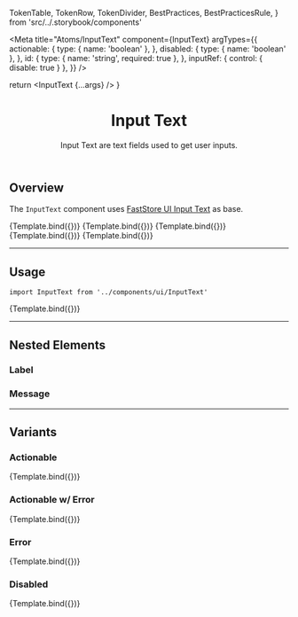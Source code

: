 
  TokenTable,
  TokenRow,
  TokenDivider,
  BestPractices,
  BestPracticesRule,
} from 'src/../.storybook/components'

<Meta
  title="Atoms/InputText"
  component={InputText}
  argTypes={{
    actionable: {
      type: { name: 'boolean' },
    },
    disabled: {
      type: { name: 'boolean' },
    },
    id: {
      type: { name: 'string', required: true },
    },
    inputRef: {
      control: { disable: true }
    },
  }}
/>

  return <InputText {...args} />
}

<header>

# Input Text

Input Text are text fields used to get user inputs.

</header>

## Overview

The `InputText` component uses [FastStore UI Input Text](https://www.faststore.dev/reference/ui/atoms/Input) as base.

<Canvas isColumn>
  <Story
    name="overview-default"
    args={{
      id: 'overview-default',
      label: 'Label',
    }}
  >
    {Template.bind({})}
  </Story>
  <Story
    name="overview-error"
    args={{
      id: 'overview-error',
      label: 'Input w/ Error Message',
      error: 'Error Message',
      disabled: false,
    }}
  >
    {Template.bind({})}
  </Story>
  <Story
    name="overview-actionable"
    args={{
      id: 'overview-actionable',
      label: 'Input w/ Action',
      actionable: true,
      disabled: false,
    }}
  >
    {Template.bind({})}
  </Story>
  <Story
    name="overview-actionable-error"
    args={{
      id: 'overview-actionable-error',
      label: 'Input w/ Action and Error',
      actionable: true,
      error: 'Error Message',
      disabled: false,
    }}
  >
    {Template.bind({})}
  </Story>
  <Story
    name="overview-disabled"
    args={{
      id: 'overview-disabled',
      label: 'Input Disabled',
      actionable: false,
      disabled: true,
      value: 'Input Text',
    }}
  >
    {Template.bind({})}
  </Story>
</Canvas>

---

## Usage

`import InputText from '../components/ui/InputText'`

<Canvas>
  <Story
    name="input-default"
    args={{
      id: 'input-default',
      label: 'Label',
    }}
  >
    {Template.bind({})}
  </Story>
</Canvas>

<ArgsTable story="input-default" />

<TokenTable>
  <TokenRow
    token="--fs-input-padding"
    value="var(--fs-spacing-2) var(--fs-spacing-2) 0"
  />
  <TokenRow token="--fs-input-height" value="var(--fs-control-tap-size)" />
  <TokenDivider />
  <TokenRow token="--fs-input-box-shadow" value="none" />
  <TokenRow
    token="--fs-input-box-shadow-hover"
    value="0 0 0 var(--fs-border-width) var(--fs-border-color-active)"
  />
  <TokenDivider />
  <TokenRow token="--fs-input-border-radius" value="var(--fs-border-radius)" />
  <TokenRow token="--fs-input-border-width" value="var(--fs-border-width)" />
  <TokenRow
    token="--fs-input-border-color"
    value="var(--fs-border-color)"
    isColor
  />
  <TokenRow
    token="--fs-input-border-color-hover"
    value="var(--fs-border-color-active)"
    isColor
  />
  <TokenDivider />
  <TokenRow
    token="--fs-input-text-color"
    value="var(--fs-color-text)"
    isColor
  />
  <TokenRow token="--fs-input-text-size" value="var(--fs-text-size-body)" />
  <TokenDivider />
  <TokenRow token="--fs-input-line-height" value="1.25" />
  <TokenDivider />
  <TokenRow
    token="--fs-input-transition-function"
    value="var(--fs-transition-function)"
  />
  <TokenRow
    token="--fs-input-transition-property"
    value="var(--fs-transition-property)"
  />
  <TokenRow
    token="--fs-input-transition-timing"
    value="var(--fs-transition-timing)"
  />
</TokenTable>

---

## Nested Elements

### Label

<TokenTable>
  <TokenRow token="--fs-input-label-padding" value="0 var(--fs-spacing-2)" />
  <TokenRow
    token="--fs-input-label-color"
    value="var(--fs-color-text-light)"
    isColor
  />
  <TokenRow token="--fs-input-label-size" value="var(--fs-text-size-tiny)" />
</TokenTable>

### Message

<TokenTable>
  <TokenRow
    token="--fs-input-message-size"
    value="var(--fs-text-size-legend)"
  />
  <TokenRow token="--fs-input-message-line-height" value="1.1" />
  <TokenRow token="--fs-input-message-margin-top" value="var(--fs-spacing-0)" />
</TokenTable>

---

## Variants

### Actionable

<Canvas>
  <Story
    name="input-actionable"
    args={{
      id: 'input-actionable',
      disabled: false,
      label: 'Input w/ Action',
      actionable: true,
    }}
  >
    {Template.bind({})}
  </Story>
</Canvas>

### Actionable w/ Error

<Canvas>
  <Story
    name="input-actionable-error"
    args={{
      id: 'input-actionable-error',
      disabled: false,
      label: 'Input w/ Action and Error',
      error: 'Error Message',
      actionable: true,
    }}
  >
    {Template.bind({})}
  </Story>
</Canvas>

### Error

<Canvas>
  <Story
    name="input-error"
    args={{
      id: 'input-error',
      disabled: false,
      label: 'Input w/ Error Message',
      error: 'Error Message',
    }}
  >
    {Template.bind({})}
  </Story>
</Canvas>

<TokenTable>
  <TokenRow
    token="--fs-input-error-message-color"
    value="var(--fs-color-danger-text)"
    isColor
  />
  <TokenRow
    token="--fs-input-error-border-color"
    value="var(--fs-color-danger-border)"
    isColor
  />
  <TokenRow
    token="--fs-input-error-box-shadow"
    value="0 0 0 var(--fs-border-width) var(--fs-input-error-border-color)"
  />
  <TokenRow
    token="--fs-input-error-focus-ring"
    value="var(--fs-color-focus-ring-danger)"
    isColor
  />
</TokenTable>

### Disabled

<Canvas>
  <Story
    name="input-disabled"
    args={{
      id: 'input-disabled',
      disabled: true,
      label: 'Disabled Input',
    }}
  >
    {Template.bind({})}
  </Story>
</Canvas>

<TokenTable>
  <TokenRow
    token="--fs-input-disabled-bkg-color"
    value="var(--fs-color-disabled-bkg)"
    isColor
  />
  <TokenRow
    token="--fs-input-disabled-text-color"
    value="var(--fs-color-disabled-text)"
    isColor
  />
  <TokenRow
    token="--fs-input-disabled-border-width"
    value="var(--fs-border-width)"
  />
  <TokenRow
    token="--fs-input-disabled-border-color"
    value="var(--fs-border-color)"
    isColor
  />
</TokenTable>
